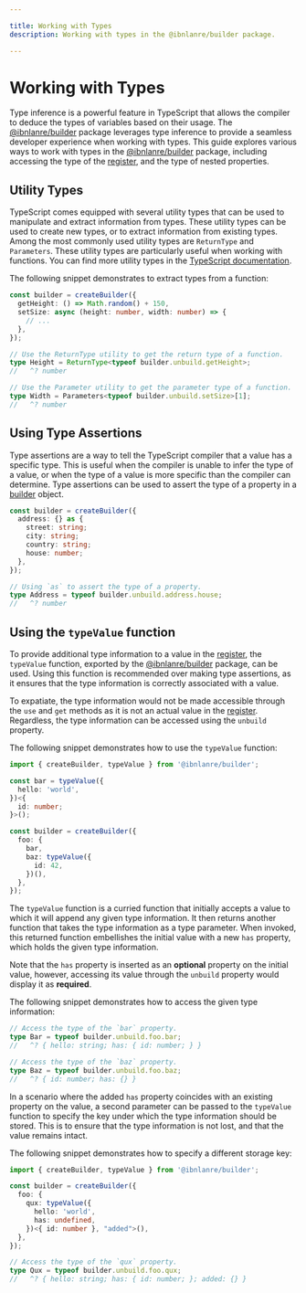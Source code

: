 ```yaml
---

title: Working with Types
description: Working with types in the @ibnlanre/builder package.

---
```



# Working with Types

Type inference is a powerful feature in TypeScript that allows the compiler to deduce the types of variables based on their usage. The [@ibnlanre/builder][1] package leverages type inference to provide a seamless developer experience when working with types. This guide explores various ways to work with types in the [@ibnlanre/builder][1] package, including accessing the type of the [register][4], and the type of nested properties.

## Utility Types

TypeScript comes equipped with several utility types that can be used to manipulate and extract information from types. These utility types can be used to create new types, or to extract information from existing types. Among the most commonly used utility types are `ReturnType` and `Parameters`. These utility types are particularly useful when working with functions. You can find more utility types in the [TypeScript documentation][utility-types].

The following snippet demonstrates to extract types from a function:

```typescript copy
const builder = createBuilder({
  getHeight: () => Math.random() + 150,
  setSize: async (height: number, width: number) => {
    // ...
  },
});

// Use the ReturnType utility to get the return type of a function.
type Height = ReturnType<typeof builder.unbuild.getHeight>;
//   ^? number

// Use the Parameter utility to get the parameter type of a function.
type Width = Parameters<typeof builder.unbuild.setSize>[1];
//   ^? number
```

## Using Type Assertions

Type assertions are a way to tell the TypeScript compiler that a value has a specific type. This is useful when the compiler is unable to infer the type of a value, or when the type of a value is more specific than the compiler can determine. Type assertions can be used to assert the type of a property in a [builder][3] object.

```typescript copy
const builder = createBuilder({
  address: {} as {
    street: string;
    city: string;
    country: string;
    house: number;
  },
});

// Using `as` to assert the type of a property.
type Address = typeof builder.unbuild.address.house;
//   ^? number
```

## Using the `typeValue` function

To provide additional type information to a value in the [register][4], the `typeValue` function, exported by the [@ibnlanre/builder][1] package, can be used. Using this function is recommended over making type assertions, as it ensures that the type information is correctly associated with a value. 

To expatiate, the type information would not be made accessible through the `use` and `get` methods as it is not an actual value in the [register][4]. Regardless, the type information can be accessed using the `unbuild` property.

The following snippet demonstrates how to use the `typeValue` function:

```typescript copy
import { createBuilder, typeValue } from '@ibnlanre/builder';

const bar = typeValue({
  hello: 'world',
})<{
  id: number;
}>();

const builder = createBuilder({
  foo: {
    bar,
    baz: typeValue({
      id: 42,
    })(),
  },
});
```

The `typeValue` function is a curried function that initially accepts a value to which it will append any given type information. It then returns another function that takes the type information as a type parameter. When invoked, this returned function embellishes the initial value with a new `has` property, which holds the given type information.

<Callout type="info">Note that the `has` property is inserted as an **optional** property on the initial value, however, accessing its value through the `unbuild` property would display it as **required**.</Callout>

The following snippet demonstrates how to access the given type information:

```typescript copy
// Access the type of the `bar` property.
type Bar = typeof builder.unbuild.foo.bar;
//   ^? { hello: string; has: { id: number; } }

// Access the type of the `baz` property.
type Baz = typeof builder.unbuild.foo.baz;
//   ^? { id: number; has: {} }
```

In a scenario where the added `has` property coincides with an existing property on the value, a second parameter can be passed to the `typeValue` function to specify the key under which the type information should be stored. This is to ensure that the type information is not lost, and that the value remains intact.

The following snippet demonstrates how to specify a different storage key:

```typescript copy
import { createBuilder, typeValue } from '@ibnlanre/builder';

const builder = createBuilder({
  foo: {
    qux: typeValue({
      hello: 'world',
      has: undefined,
    })<{ id: number }, "added">(),
  },
});

// Access the type of the `qux` property.
type Qux = typeof builder.unbuild.foo.qux;
//   ^? { hello: string; has: { id: number; }; added: {} }
```

[1]: /getting-started
[2]: /core-concepts/create-builder
[3]: /core-concepts/builder-object
[4]: /core-concepts

[utility-types]: https://www.typescriptlang.org/docs/handbook/utility-types.html
[return-type]: https://www.typescriptlang.org/docs/handbook/utility-types.html#returntypetype
[parameters]: https://www.typescriptlang.org/docs/handbook/utility-types.html#parameterstype
